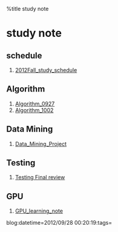 %title study note 

= study note =

== schedule ==

# [[2012Fall_study_schedule]]

== Algorithm ==

# [[Algorithm_0927]]
# [[Algorithm_1002]]

== Data Mining==

# [[Data_Mining_Project]]

== Testing ==

# [[Testing Final review]]

== GPU ==

# [[GPU_learning_note]]

blog:datetime=2012/09/28 00:20:19:tags=


